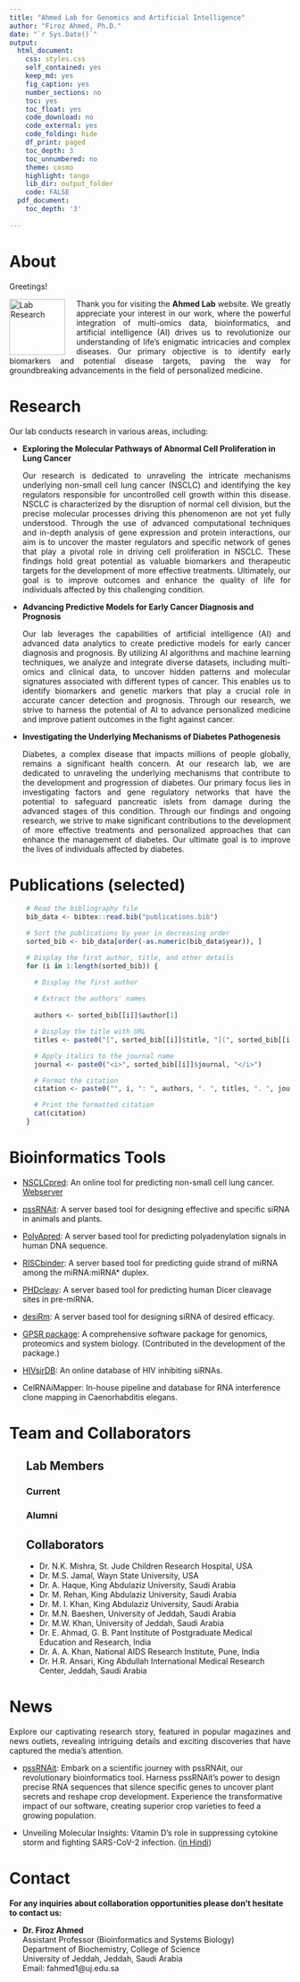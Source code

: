 ```yaml
---
title: "Ahmed Lab for Genomics and Artificial Intelligence"
author: "Firoz Ahmed, Ph.D."
date: "`r Sys.Date()`"
output:
  html_document:
    css: styles.css
    self_contained: yes
    keep_md: yes
    fig_caption: yes
    number_sections: no
    toc: yes
    toc_float: yes
    code_download: no
    code_external: yes
    code_folding: hide
    df_print: paged
    toc_depth: 3
    toc_unnumbered: no
    theme: cosmo
    highlight: tango
    lib_dir: output_folder
    code: FALSE
  pdf_document:
    toc_depth: '3'
    
---
```


# About {#about}
Greetings!

<div align="left">
  <img src="images/DrFiroz.jpeg" alt="Lab Research" width="100" height="100" style="float:left; margin-right:20px;">

<p style="text-align: justify;">
Thank you for visiting the __Ahmed Lab__ website. We greatly appreciate your interest in our work, where the powerful integration of multi-omics data, bioinformatics, and artificial intelligence (AI) drives us to revolutionize our understanding of life's enigmatic intricacies and complex diseases. Our primary objective is to identify early biomarkers and potential disease targets, paving the way for groundbreaking advancements in the field of personalized medicine.
</p>
</div>

# Research {#research}

Our lab conducts research in various areas, including:  



- __Exploring the Molecular Pathways of Abnormal Cell Proliferation in Lung Cancer__
<p style="text-align: justify;">
Our research is dedicated to unraveling the intricate mechanisms underlying non-small cell lung cancer (NSCLC) and identifying the key regulators responsible for uncontrolled cell growth within this disease. NSCLC is characterized by the disruption of normal cell division, but the precise molecular processes driving this phenomenon are not yet fully understood. Through the use of advanced computational techniques and in-depth analysis of gene expression and protein interactions, our aim is to uncover the master regulators and specific network of genes that play a pivotal role in driving cell proliferation in NSCLC. These findings hold great potential as valuable biomarkers and therapeutic targets for the development of more effective treatments. Ultimately, our goal is to improve outcomes and enhance the quality of life for individuals affected by this challenging condition.
</p>

- __Advancing Predictive Models for Early Cancer Diagnosis and Prognosis__
<p style="text-align: justify;">
Our lab leverages the capabilities of artificial intelligence (AI) and advanced data analytics to create predictive models for early cancer diagnosis and prognosis. By utilizing AI algorithms and machine learning techniques, we analyze and integrate diverse datasets, including multi-omics and clinical data, to uncover hidden patterns and molecular signatures associated with different types of cancer. This enables us to identify biomarkers and genetic markers that play a crucial role in accurate cancer detection and prognosis. Through our research, we strive to harness the potential of AI to advance personalized medicine and improve patient outcomes in the fight against cancer.
</p>

- __Investigating the Underlying Mechanisms of Diabetes Pathogenesis__  
<p style="text-align: justify;">
Diabetes, a complex disease that impacts millions of people globally, remains a significant health concern. At our research lab, we are dedicated to unraveling the underlying mechanisms that contribute to the development and progression of diabetes. Our primary focus lies in investigating factors and gene regulatory networks that have the potential to safeguard pancreatic islets from damage during the advanced stages of this condition. Through our findings and ongoing research, we strive to make significant contributions to the development of more effective treatments and personalized approaches that can enhance the management of diabetes.
Our ultimate goal is to improve the lives of individuals affected by diabetes.
</p>

# Publications (selected) {#publication}


<div style="padding-left: 30px;">
<p style="text-align: justify;">

```r
# Read the bibliography file
bib_data <- bibtex::read.bib("publications.bib")

# Sort the publications by year in decreasing order
sorted_bib <- bib_data[order(-as.numeric(bib_data$year)), ]

# Display the first author, title, and other details
for (i in 1:length(sorted_bib)) {

  # Display the first author
  
  # Extract the authors' names
  
  authors <- sorted_bib[[i]]$author[1]

  # Display the title with URL
  titles <- paste0("[", sorted_bib[[i]]$title, "](", sorted_bib[[i]]$url, ")")

  # Apply italics to the journal name
  journal <- paste0("<i>", sorted_bib[[i]]$journal, "</i>")

  # Format the citation
  citation <- paste0("", i, ": ", authors, ". ", titles, ". ", journal, " ", sorted_bib[[i]]$year, ".\n\n")

  # Print the formatted citation
  cat(citation)
}
```
</p>
</div>

# Bioinformatics Tools {#tools}

-	[NSCLCpred](https://github.com/firozimtech/NSCLCpred): An online tool for predicting non-small cell lung cancer. [Webserver](https://hifzuransari.shinyapps.io/NSCLCpred/)    

-	[pssRNAit](http://plantgrn.noble.org/pssRNAit/): A server based tool for designing effective and specific siRNA in animals and plants.

- [PolyApred](www.imtech.res.in/raghava/polyapred/): A server based tool for predicting polyadenylation signals in human DNA sequence.

- [RISCbinder](http://crdd.osdd.net:8081/RISCbinder/): A server based tool for predicting guide strand of miRNA among the miRNA:miRNA* duplex.

- [PHDcleav](www.imtech.res.in/raghava/phdcleav/): A server based tool for predicting human Dicer cleavage sites in pre-miRNA.

- [desiRm](www.imtech.res.in/raghava/desirm/): A server based tool for designing siRNA of desired efficacy.

- [GPSR package](www.imtech.res.in/raghava/gpsr): A comprehensive software package for genomics, proteomics and system biology. (Contributed in the development of the package.)

- [HIVsirDB](http://crdd.osdd.net/raghava/hivsir/index.php): An online database of HIV inhibiting siRNAs.

- CelRNAiMapper: In-house pipeline and database for RNA interference clone mapping in Caenorhabditis elegans.



# Team and Collaborators {#team}

<div style="padding-left: 30px;">
## Lab Members
### Current
### Alumni



## Collaborators
- Dr. N.K.  Mishra, St. Jude Children Research Hospital, USA
- Dr. M.S. Jamal, Wayn State University, USA
- Dr. A. Haque, King Abdulaziz University, Saudi Arabia
- Dr. M. Rehan, King Abdulaziz University, Saudi Arabia
- Dr. M. I. Khan, King Abdulaziz University, Saudi Arabia
- Dr. M.N. Baeshen, University of Jeddah, Saudi Arabia
- Dr. M.W. Khan, University of Jeddah, Saudi Arabia
- Dr. E. Ahmad, G. B. Pant Institute of Postgraduate Medical Education and Research, India 
- Dr. A. A. Khan, National AIDS Research Institute, Pune, India
- Dr. H.R. Ansari, King Abdullah International Medical Research Center, Jeddah, Saudi Arabia
</div>

# News {#news}
<p style="text-align: justify;">
Explore our captivating research story, featured in popular magazines and news outlets, revealing intriguing details and exciting discoveries that have captured the media's attention.    
</p>

- [pssRNAit](https://www.outlookindia.com/website/story/feature-crop-research/361966/): Embark on a scientific journey with pssRNAit, our revolutionary bioinformatics tool. Harness pssRNAit's power to design precise RNA sequences that silence specific genes to uncover plant secrets and reshape crop development. Experience the transformative impact of our software, creating superior crop varieties to feed a growing population.

- Unveiling Molecular Insights: Vitamin D's role in suppressing cytokine storm and fighting SARS-CoV-2 infection. ([in Hindi](https://www.shrinaradmedia.com/indian-scientist-discovers-mechanism-behind-vitamin-d-benefit-in-covid-19/?fbclid=IwAR1DrE19-boOcZIC42toEjYDYdJrAxzosLAUhsr8BtH73kL28BIqfO8o_AA))





# Contact {#contact}
__For any inquiries about collaboration opportunities please don’t hesitate to contact us:__ 

- __Dr. Firoz Ahmed__  
  Assistant Professor (Bioinformatics and Systems Biology)  
  Department of Biochemistry, College of Science  
  University of Jeddah, Jeddah, Saudi Arabia  
  Email: fahmed1@uj.edu.sa
  

         

